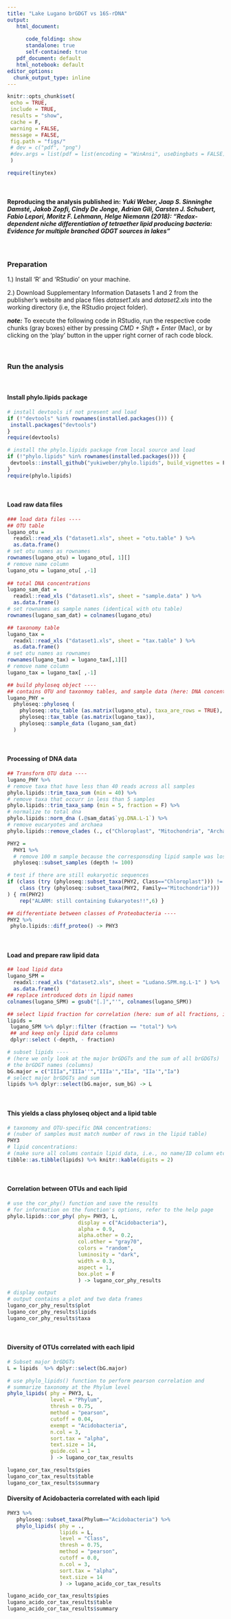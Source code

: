 ```yaml
---
title: "Lake Lugano brGDGT vs 16S-rDNA"
output: 
   html_document: 
      
      code_folding: show
      standalone: true
      self-contained: true
   pdf_document: default
   html_notebook: default
editor_options: 
  chunk_output_type: inline
---
```


```r
knitr::opts_chunk$set(
 echo = TRUE,
 include = TRUE,
 results = "show",
 cache = F,
 warning = FALSE,
 message = FALSE,
 fig.path = "figs/"
 # dev = c("pdf", "png")
 #dev.args = list(pdf = list(encoding = "WinAnsi", useDingbats = FALSE))
 )

require(tinytex)
```
&nbsp;

#### Reproducing the analysis published in: *Yuki Weber, Jaap S. Sinninghe Damsté, Jakob Zopfi, Cindy De Jonge, Adrian Gili, Carsten J. Schubert, Fabio Lepori, Moritz F. Lehmann, Helge Niemann (2018): **"Redox-dependent niche differentiation of tetraether lipid producing bacteria: Evidence for multiple branched GDGT sources in lakes"***

&nbsp;

### Preparation

1.) Install 'R' and 'RStudio' on your machine.

2.) Download Supplementary Information Datasets 1 and 2 from the publisher's website and place files *dataset1.xls* and *dataset2.xls* into the working directory (i.e, the RStudio project folder).  

*<b>note:</b>*
To execute the following code in RStudio, run the respective code chunks (gray boxes) either by pressing *CMD + Shift + Enter* (Mac), or by clicking on the 'play' button in the upper right corner of rach code block.

&nbsp;

### Run the analysis

&nbsp;

#### Install phylo.lipids package
```r
# install devtools if not present and load
if (!"devtools" %in% rownames(installed.packages())) {
 install.packages("devtools")
}
require(devtools)

# install the phylo.lipids package from local source and load
if (!"phylo.lipids" %in% rownames(installed.packages())) {
 devtools::install_github("yukiweber/phylo.lipids", build_vignettes = F)
}
require(phylo.lipids)
```

&nbsp;

#### Load raw data files
```r
### load data files ----
## OTU table
lugano_otu =
  readxl::read_xls ("dataset1.xls", sheet = "otu.table" ) %>%
  as.data.frame()
# set otu names as rownames 
rownames(lugano_otu) = lugano_otu[, 1][] 
# remove name column
lugano_otu = lugano_otu[ ,-1]
  
## total DNA concentrations
lugano_sam_dat =
  readxl::read_xls ("dataset1.xls", sheet = "sample.data" ) %>%
  as.data.frame()
# set rownames as sample names (identical with otu table)
rownames(lugano_sam_dat) = colnames(lugano_otu)

## taxonomy table
lugano_tax =
  readxl::read_xls ("dataset1.xls", sheet = "tax.table" ) %>%
  as.data.frame()
# set otu names as rownames 
rownames(lugano_tax) = lugano_tax[,1][]
# remove name column
lugano_tax = lugano_tax[ ,-1]

## build phyloseq object ----
## contains OTU and taxonmoy tables, and sample data (here: DNA concentraions)
lugano_PHY =
  phyloseq::phyloseq (
    phyloseq::otu_table (as.matrix(lugano_otu), taxa_are_rows = TRUE),
    phyloseq::tax_table (as.matrix(lugano_tax)),
    phyloseq::sample_data (lugano_sam_dat)
  )
```

&nbsp;

#### Processing of DNA data
```r
## Transform OTU data ----
lugano_PHY %>%
# remove taxa that have less than 40 reads across all samples
phylo.lipids::trim_taxa_sum (min = 40) %>% 
# remove taxa that occurr in less than 5 samples
phylo.lipids::trim_taxa_samp (min = 5, fraction = F) %>%
# normalize to total dna
phylo.lipids::norm_dna (.@sam_data$`yg.DNA.L-1`) %>%
# remove eucaryotes and archaea
phylo.lipids::remove_clades (., c("Chloroplast", "Mitochondria", "Archaea")) -> PHY1

PHY2 = 
  PHY1 %>%
  # remove 100 m sample because the corresponsding lipid sample was lost
  phyloseq::subset_samples (depth != 100)

# test if there are still eukaryotic sequences
if (class (try (phyloseq::subset_taxa(PHY2, Class=="Chloroplast"))) != "try-error" | 
    class (try (phyloseq::subset_taxa(PHY2, Family=="Mitochondria"))) != "try-error"
) { rm(PHY2)
    rep("ALARM: still containing Eukaryotes!!",6) }

## differentiate between classes of Proteobacteria ----
PHY2 %>%
 phylo.lipids::diff_proteo() -> PHY3
```

&nbsp;

#### Load and prepare raw lipid data
```r
## load lipid data
lugano_SPM =
  readxl::read_xls ("dataset2.xls", sheet = "Ludano.SPM.ng.L-1" ) %>%
  as.data.frame()
## replace introduced dots in lipid names
colnames(lugano_SPM) = gsub("[.]","'", colnames(lugano_SPM))

## select lipid fraction for correlation (here: sum of all fractions, i.e., "total")
lipids =
 lugano_SPM %>% dplyr::filter (fraction == "total") %>%
 ## and keep only lipid data columns 
 dplyr::select (-depth, - fraction)

# subset lipids ----
# (here we only look at the major brGDGTs and the sum of all brGDGTs)
# the brGDGT names (columns)
bG.major = c("IIIa","IIIa''","IIIa'","IIa", "IIa'","Ia")
# select major brGDGTs and sum
lipids %>% dplyr::select(bG.major, sum_bG) -> L
```

&nbsp;

#### This yields a class phyloseq object and a lipid table
```r
# taxonomy and OTU-specific DNA concentrations:
# (nuber of samples must match number of rows in the lipid table)
PHY3
# lipid concentrations:
# (make sure all colums contain lipid data, i.e., no name/ID column etc)
tibble::as.tibble(lipids) %>% knitr::kable(digits = 2)
```

&nbsp;

#### Correlation between OTUs and each lipid
```r
# use the cor_phy() function and save the results
# for information on the function's options, refer to the help page
phylo.lipids::cor_phy( phy= PHY3, L,
                       display = c("Acidobacteria"),
                       alpha = 0.9,
                       alpha.other = 0.2,
                       col.other = "gray70",
                       colors = "random",
                       luminosity = "dark",
                       width = 0.3,
                       aspect = 1,
                       box.plot = F
                       ) -> lugano_cor_phy_results

# display output
# output contains a plot and two data frames
lugano_cor_phy_results$plot
lugano_cor_phy_results$lipids 
lugano_cor_phy_results$taxa 
```

&nbsp;

#### Diversity of OTUs correlated with each lipid
```r

# Subset major brGDGTs
L = lipids  %>% dplyr::select(bG.major)

# use phylo_lipids() function to perform pearson correlation and
# summarize taxonomy at the Phylum level 
phylo_lipids( phy = PHY3, L,
              level = "Phylum",
              thresh = 0.75,
              method = "pearson",
              cutoff = 0.04,
              exempt = "Acidobacteria",
              n.col = 3,
              sort.tax = "alpha",
              text.size = 14,
              guide.col = 1
              ) -> lugano_cor_tax_results

lugano_cor_tax_results$pies
lugano_cor_tax_results$table
lugano_cor_tax_results$summary
```


#### Diversity of Acidobacteria correlated with each lipid
```r

PHY3 %>%
   phyloseq::subset_taxa(Phylum=="Acidobacteria") %>%
   phylo_lipids( phy = ., 
                 lipids = L,
                 level = "Class",
                 thresh = 0.75,
                 method = "pearson",
                 cutoff = 0.0,
                 n.col = 3,
                 sort.tax = "alpha",
                 text.size = 14
                 ) -> lugano_acido_cor_tax_results

```

```r
lugano_acido_cor_tax_results$pies
lugano_acido_cor_tax_results$table
lugano_acido_cor_tax_results$summary
```

